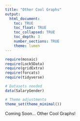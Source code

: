 ```yaml
---
title: "Other Cool Graphs"
output: 
  html_document:
    toc: TRUE
    toc_float: TRUE
    toc_collapsed: TRUE
    toc_depth: 3
    number_sections: TRUE
    theme: lumen
---
```


```r
require(mosaic)
require(Lock5Data)
require(gridExtra)
require(forcats)
require(tidyverse)

# Datasets needed
data(SalaryGender)

# Theme adjustments
theme_set(theme_minimal())
```

Coming Soon... Other Cool Graphs!
